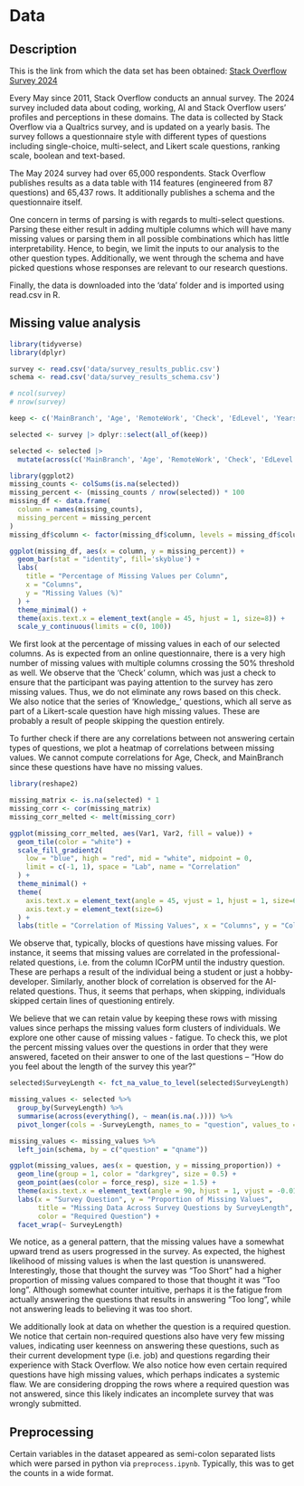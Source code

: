 # Data

## Description

This is the link from which the data set has been obtained: [Stack Overflow Survey 2024](https://survey.stackoverflow.co/) 

Every May since 2011, Stack Overflow conducts an annual survey. The 2024 survey included data about coding, working, AI and Stack Overflow users' profiles and perceptions in these domains. The data is collected by Stack Overflow via a Qualtrics survey, and is updated on a yearly basis. The survey follows a questionnaire style with different types of questions including single-choice, multi-select, and Likert scale questions, ranking scale, boolean and text-based.

The May 2024 survey had over 65,000 respondents. Stack Overflow publishes results as a data table with 114 features (engineered from 87 questions) and 65,437 rows. It additionally publishes a schema and the questionnaire itself.

One concern in terms of parsing is with regards to multi-select questions. Parsing these either result in adding multiple columns which will have many missing values or parsing them in all possible combinations which has little interpretability. Hence, to begin, we limit the inputs to our analysis to the other question types. Additionally, we went through the schema and have picked questions whose responses are relevant to our research questions.

Finally, the data is downloaded into the 'data' folder and is imported using read.csv in R.

## Missing value analysis

```r
library(tidyverse)
library(dplyr)

survey <- read.csv('data/survey_results_public.csv')
schema <- read.csv('data/survey_results_schema.csv')

# ncol(survey)
# nrow(survey)

keep <- c('MainBranch', 'Age', 'RemoteWork', 'Check', 'EdLevel', 'YearsCode', 'YearsCodePro', 'DevType', 'Country', 'ConvertedCompYearly', 'SOVisitFreq', 'SOAccount', 'SOPartFreq', 'SOComm', 'AISelect', 'AISent', 'AIAcc', 'AIComplex', 'AIThreat', 'ICorPM', 'WorkExp', 'Knowledge_1', 'Knowledge_2', 'Knowledge_3', 'Knowledge_4', 'Knowledge_5', 'Knowledge_6', 'Knowledge_7', 'Knowledge_8', 'Knowledge_9', 'TimeSearching', 'TimeAnswering', 'ProfessionalCloud', 'ProfessionalQuestion', 'Industry', 'JobSat', 'SurveyLength', 'SurveyEase')

selected <- survey |> dplyr::select(all_of(keep))

selected <- selected |>
  mutate(across(c('MainBranch', 'Age', 'RemoteWork', 'Check', 'EdLevel', 'DevType', 'SOVisitFreq', 'SOAccount', 'SOPartFreq', 'SOComm', 'AISelect', 'AISent', 'AIAcc', 'AIComplex', 'AIThreat', 'ICorPM', 'Knowledge_1', 'Knowledge_2', 'Knowledge_3', 'Knowledge_4', 'Knowledge_5', 'Knowledge_6', 'Knowledge_7', 'Knowledge_8', 'Knowledge_9', 'TimeSearching', 'TimeAnswering', 'ProfessionalCloud', 'ProfessionalQuestion', 'JobSat', 'SurveyLength', 'SurveyEase'), as.factor))

```

```r
library(ggplot2)
missing_counts <- colSums(is.na(selected))
missing_percent <- (missing_counts / nrow(selected)) * 100
missing_df <- data.frame(
  column = names(missing_counts),
  missing_percent = missing_percent
)
missing_df$column <- factor(missing_df$column, levels = missing_df$column)

ggplot(missing_df, aes(x = column, y = missing_percent)) +
  geom_bar(stat = "identity", fill='skyblue') +
  labs(
    title = "Percentage of Missing Values per Column",
    x = "Columns",
    y = "Missing Values (%)"
  ) +
  theme_minimal() +
  theme(axis.text.x = element_text(angle = 45, hjust = 1, size=8)) +
  scale_y_continuous(limits = c(0, 100))
```
We first look at the percentage of missing values in each of our selected columns. As is expected from an online questionnaire, there is a very high number of missing values with multiple columns crossing the 50% threshold as well. We observe that the 'Check' column, which was just a check to ensure that the participant was paying attention to the survey has zero missing values. Thus, we do not eliminate any rows based on this check. We also notice that the series of 'Knowledge_' questions, which all serve as part of a Likert-scale question have high missing values. These are probably a result of people skipping the question entirely. 

To further check if there are any correlations between not answering certain types of questions, we plot a heatmap of correlations between missing values. We cannot compute correlations for Age, Check, and MainBranch since these questions have have no missing values.

```r
library(reshape2)

missing_matrix <- is.na(selected) * 1
missing_corr <- cor(missing_matrix)
missing_corr_melted <- melt(missing_corr)

ggplot(missing_corr_melted, aes(Var1, Var2, fill = value)) +
  geom_tile(color = "white") +
  scale_fill_gradient2(
    low = "blue", high = "red", mid = "white", midpoint = 0,
    limit = c(-1, 1), space = "Lab", name = "Correlation"
  ) +
  theme_minimal() +
  theme(
    axis.text.x = element_text(angle = 45, vjust = 1, hjust = 1, size=6),
    axis.text.y = element_text(size=6)
  ) +
  labs(title = "Correlation of Missing Values", x = "Columns", y = "Columns")
```
We observe that, typically, blocks of questions have missing values. For instance, it seems that missing values are correlated in the professional-related questions, i.e. from the column ICorPM until the industry question. These are perhaps a result of the individual being a student or just a hobby-developer. Similarly, another block of correlation is observed for the AI-related questions. Thus, it seems that perhaps, when skipping, individuals skipped certain lines of questioning entirely. 

We believe that we can retain value by keeping these rows with missing values since perhaps the missing values form clusters of individuals. We explore one other cause of missing values - fatigue. To check this, we plot the percent missing values over the questions in order that they were answered, faceted on their answer to one of the last questions -- "How do you feel about the length of the survey this year?"

```r
selected$SurveyLength <- fct_na_value_to_level(selected$SurveyLength)

missing_values <- selected %>%
  group_by(SurveyLength) %>%
  summarise(across(everything(), ~ mean(is.na(.)))) %>%
  pivot_longer(cols = -SurveyLength, names_to = "question", values_to = "missing_proportion")

missing_values <- missing_values %>%
  left_join(schema, by = c("question" = "qname"))

ggplot(missing_values, aes(x = question, y = missing_proportion)) +
  geom_line(group = 1, color = "darkgrey", size = 0.5) +
  geom_point(aes(color = force_resp), size = 1.5) +
  theme(axis.text.x = element_text(angle = 90, hjust = 1, vjust = -0.01, size = 6)) +
  labs(x = "Survey Question", y = "Proportion of Missing Values",
       title = "Missing Data Across Survey Questions by SurveyLength",
       color = "Required Question") +
  facet_wrap(~ SurveyLength)
```

We notice, as a general pattern, that the missing values have a somewhat upward trend as users progressed in the survey. As expected, the highest likelihood of missing values is when the last question is unanswered. Interestingly, those that thought the survey was "Too Short" had a higher proportion of missing values compared to those that thought it was "Too long". Although somewhat counter intuitive, perhaps it is the fatigue from actually answering the questions that results in answering "Too long", while not answering leads to believing it was too short. 

We additionally look at data on whether the question is a required question. We notice that certain non-required questions also have very few missing values, indicating user keenness on answering these questions, such as their current development type (i.e. job) and questions regarding their experience with Stack Overflow. We also notice how even certain required questions have high missing values, which perhaps indicates a systemic flaw. We are considering dropping the rows where a required question was not answered, since this likely indicates an incomplete survey that was wrongly submitted.

## Preprocessing

Certain variables in the dataset appeared as semi-colon separated lists which were parsed in python via `preprocess.ipynb`. Typically, this was to get the counts in a wide format. 